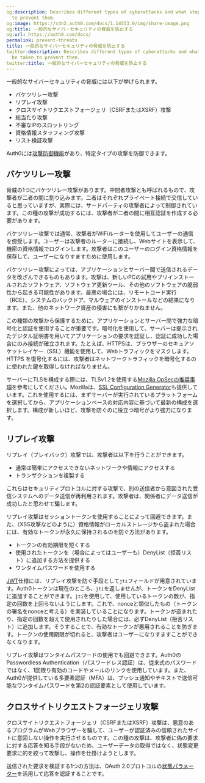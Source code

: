 ```yaml
---
og:description: Describes different types of cyberattacks and what steps can be taken
  to prevent them.
og:image: https://cdn2.auth0.com/docs/1.14553.0/img/share-image.png
og:title: 一般的なサイバーセキュリティの脅威を防止する
og:url: https://auth0.com/docs/
permalink: prevent-threats
title: 一般的なサイバーセキュリティの脅威を防止する
twitter:description: Describes different types of cyberattacks and what steps can
  be taken to prevent them.
twitter:title: 一般的なサイバーセキュリティの脅威を防止する
---
```


一般的なサイバーセキュリティの脅威には以下が挙げられます。

* バケツリレー攻撃
* リプレイ攻撃
* クロスサイトリクエストフォージェリ（CSRFまたはXSRF）攻撃
* 総当たり攻撃
* 不審なIPのスロットリング
* 資格情報スタッフィング攻撃
* リスト検証攻撃

Auth0には[攻撃防御機能](/attack-protection)があり、特定タイプの攻撃を防御できます。

## バケツリレー攻撃

脅威の1つにバケツリレー攻撃があります。中間者攻撃とも呼ばれるもので、攻撃者が二者の間に割り込みます。二者はそれぞれプライベート接続で交信していると思っていますが、実際には、サードパーティの攻撃者によって制御されています。この種の攻撃が成功するには、攻撃者が二者の間に相互認証を作成する必要があります。

バケツリレー攻撃では通常、攻撃者がWiFiルーターを使用してユーザーの通信を傍受します。ユーザーは攻撃者のルーターに接続し、Webサイトを表示して、機密の資格情報でログインします。攻撃者はこのユーザーのログイン資格情報を保存して、ユーザーになりすますために使用します。

バケツリレー攻撃によっては、アプリケーションとサーバー間で送信されるデータを改ざんできるものもあります。攻撃は、新しいPCの試用やプリインストールされたソフトウェア、ソフトウェア更新ツール、その他のソフトウェアの脆弱性から起きる可能性があります。最悪の場合には、リモートコード実行（RCE）、システムのバックドア、マルウェアのインストールなどの結果になります。また、他のネットワーク資産の侵害にも繋がりかねません。

この種類の攻撃から保護するために、アプリケーションとサーバー間で強力な暗号化と認証を使用することが重要です。暗号化を使用して、サーバーは提示されたデジタル証明書を用いてアプリケーションの要求を認証し、認証に成功した場合にのみ接続が確立されます。たとえば、HTTPSは、ブラウザーのセキュアソケットレイヤー（SSL）機能を使用して、Webトラフィックをマスクします。HTTPS を復号化するには、攻撃者はネットワークトラフィックを暗号化するのに使われた鍵を取得しなければなりません。

サーバーにTLSを構成する際には、TLSv1.2を使用する[Mozilla OpSecの推奨事項](https://wiki.mozilla.org/Security/Server_Side_TLS)を参考にしてください。Mozillaは、[SSL Configuration Generator](https://mozilla.github.io/server-side-tls/ssl-config-generator/)も提供しています。これを使用するには、まずサーバーが実行されているプラットフォームを選択してから、アプリケーションベースの対応内容に基づいて最新の構成を選択します。構成が新しいほど、攻撃を防ぐのに役立つ暗号がより強力になります。

## リプレイ攻撃

リプレイ（プレイバック）攻撃では、攻撃者は以下を行うことができます。

* 通常は簡単にアクセスできないネットワークや情報にアクセスする
* トランザクションを複製する

これらはセキュリティプロトコルに対する攻撃で、別の送信者から意図された受信システムへのデータ送信が再利用されます。攻撃者は、関係者にデータ送信が成功したと思わせて騙します。

リプレイ攻撃はセッショントークンを使用することによって回避できます。また、（XSS攻撃などのように）資格情報がローカルストレージから盗まれた場合には、有効なトークンが永久に保持されるのを防ぐ方法があります。

* トークンの有効期限を短くする
* 使用されたトークンを（場合によってはユーザーも）DenyList（拒否リスト）に追加する方法を提供する
* ワンタイムパスワードを使用する

[JWT](/security/tokens/json-web-tokens)仕様には、リプレイ攻撃を防ぐ手段として`jti`フィールドが用意されています。Auth0トークンは現在のところ、`jti`を返しませんが、トークンをDenyListに追加することができます。`jti`を使用して、使用しているトークンの数が、指定の回数を上回らないようにします。これで、nonceと類似したもの（トークンの署名をnonceと考える）を実装していることになります。トークンが盗まれたり、指定の回数を超えて使用されたりした場合には、必ずDenyList（拒否リスト）に追加します。そうすることで、有効なトークンが悪用されることを防ぎます。トークンの使用期限が切れると、攻撃者はユーザーになりすますことができなくなります。

リプレイ攻撃はワンタイムパスワードの使用でも回避できます。Auth0のPasswordless Authentication（パスワードレス認証）は、従来式のパスワードではなく、1回限り有効のコードやメールのリンクを使用しています。また、Auth0が提供している多要素認証（MFA）は、プッシュ通知やテキストで送信可能なワンタイムパスワードを第2の認証要素として使用しています。

## クロスサイトリクエストフォージェリ攻撃

クロスサイトリクエストフォージェリ（CSRFまたはXSRF）攻撃は、悪意のあるプログラムがWebブラウザーを騙して、ユーザーが認証済みの信頼されたサイトに意図しない操作を実行させるものです。この種の攻撃は、攻撃者に偽の要求に対する応答を知る手段がないため、ユーザーデータの取得ではなく、状態変更要求に的を絞って攻撃し、操作を仕掛けようとします。

送信された要求を検証する1つの方法は、OAuth 2.0プロトコルの[状態パラメーター](/attack-protection/state-parameters)を活用して応答を認証することです。